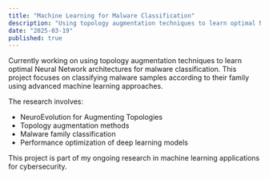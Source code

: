 ```yaml
---
title: "Machine Learning for Malware Classification"
description: "Using topology augmentation techniques to learn optimal Neural Network architectures to classify malware samples according to malware family."
date: "2025-03-19"
published: true
---
```


Currently working on using topology augmentation techniques to learn optimal Neural Network architectures for malware classification. This project focuses on classifying malware samples according to their family using advanced machine learning approaches.

The research involves:
- NeuroEvolution for Augmenting Topologies
- Topology augmentation methods
- Malware family classification
- Performance optimization of deep learning models

This project is part of my ongoing research in machine learning applications for cybersecurity.